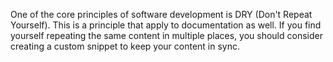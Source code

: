 One of the core principles of software development is DRY (Don't Repeat Yourself). This is a principle that apply to documentation as well. If you find yourself repeating the same content in multiple places, you should consider creating a custom snippet to keep your content in sync.